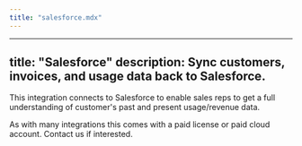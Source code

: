 ```yaml
---
title: "salesforce.mdx"
---
```


---
title: "Salesforce"
description: Sync customers, invoices, and usage data back to Salesforce.
---

This integration connects to Salesforce to enable sales reps to get a full understanding of customer's past and present usage/revenue data.

As with many integrations this comes with a paid license or paid cloud account. Contact us if interested.

